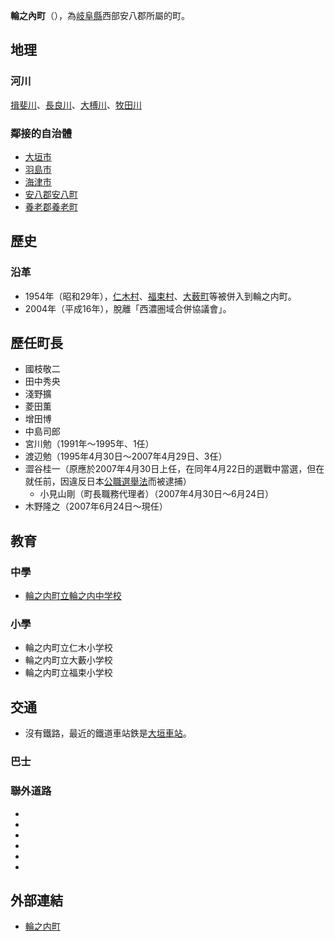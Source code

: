 {{日本町村|
自治體名=輪之內|
町村=町|
圖像=[[File:Wanouchi_Apollon_Stadium01.jpg|240px]]|
圖像說明=[[輪之內阿波羅體育場|輪之內阿波羅體育場]]（[[輪之內行星廣場棒球場|輪之內行星廣場棒球場]]）|
町村章=|
日文原名=輪之內町|
平假名=わのうちちょう|
羅馬字拼音=Wanouchi-chō|
都道府縣=岐阜縣|
支廳=|
郡=安八郡|
編號=21382-9|
面積=94.90|
邊界未定=|
人口=2,235|
統計時間=2007年9月1日 |
自治體=[[大垣市|大垣市]]、[[羽島市|羽島市]]、[[海津市|海津市]]、<br />[[養老町|養老町]]、[[安八町|安八町]]|
樹=|
花=|
其他象徵物=|
其他象徵=|
郵遞區號=503-0292|
所在地=安八郡輪之内町四鄉2530番地1號 |
電話號碼=584-69-3111|
外部連結=http://www.town.wanouchi.gifu.jp/ |
經度= |
緯度= |
地圖=[[File:Wanouchi_in_Gifu_Prefecture.png|250px]]|
參考資料= |
}}
'''輪之內町'''（{{jpn|j=輪之内町|hg=わのうちちょう|rm=Wanouchi chō|f=y}}），為[[岐阜縣|岐阜縣]]西部安八郡所屬的町。

== 地理 ==
=== 河川 ===
[[揖斐川|揖斐川]]、[[長良川|長良川]]、[[大榑川|大榑川]]、[[牧田川|牧田川]]
=== 鄰接的自治體 ===
* [[大垣市|大垣市]]
* [[羽島市|羽島市]]
* [[海津市|海津市]]
* [[安八郡|安八郡]][[安八町|安八町]]
* [[養老郡|養老郡]][[養老町|養老町]]

== 歷史 ==
=== 沿革 ===
* 1954年（昭和29年），[[仁木村|仁木村]]、[[福束村|福束村]]、[[大薮町|大薮町]]等被併入到輪之内町。
* 2004年（平成16年），脫離「西濃圏域合併協議會」。

== 歷任町長 ==
* 國枝敬二
* 田中秀央
* 淺野擴
* 菱田薫
* 增田博
* 中島司郎
* 宮川勉（1991年～1995年、1任）
* 渡辺勉（1995年4月30日～2007年4月29日、3任）
* 澀谷桂一（原應於2007年4月30日上任，在同年4月22日的選戰中當選，但在就任前，因違反日本[[公職選舉法|公職選舉法]]而被逮捕）
** 小見山剛（町長職務代理者）（2007年4月30日～6月24日）
* 木野隆之（2007年6月24日～現任）

== 教育 ==
=== 中學 ===
* [[輪之内町立輪之内中学校|輪之内町立輪之内中学校]]

=== 小學 ===
* 輪之内町立仁木小学校
* 輪之内町立大藪小学校
* 輪之内町立福束小学校

== 交通 ==
* 沒有鐵路，最近的鐵道車站鉄是[[大垣車站|大垣車站]]。
=== 巴士 ===

=== 聯外道路 ===
* {{tsl|ja|国道258号||国道258号}}
* {{tsl|ja|岐阜県道30号羽島養老線|}}
* {{tsl|ja|岐阜県道・三重県道23号北方多度線||岐阜県道23号北方多度線}}
* {{tsl|ja|岐阜県道219号安八平田線|}}
* {{tsl|ja|岐阜県道220号安八海津線|}}
* {{tsl|ja|岐阜県道232号今尾大垣線|}}

== 外部連結 ==
* [http://www.town.wanouchi.gifu.jp/ 輪之内町]

{{岐阜縣}}
{{Authority control}}
{{日本地理小作品}}
